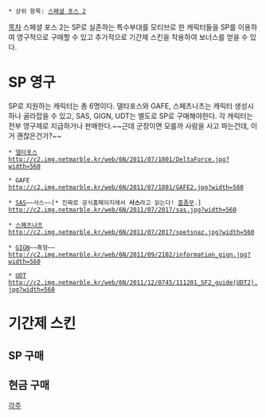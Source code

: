  * 상위 항목: [[스페셜 포스 2]]

[[목차]]
스페셜 포스 2는 SP로 실존하는 특수부대를 모티브로 한 캐릭터들을 SP를 이용하여 영구적으로 구매할 수 있고 추가적으로 기간제 스킨을 착용하여 보너스를 얻을 수 있다.

= SP 영구 =
SP로 지원하는 캐릭터는 총 6명이다. 델타포스와 GAFE, 스페츠나츠는 캐릭터 생성시 하나 골라잡을 수 있고, SAS, GIGN, UDT는 별도로 SP로 구매해야한다. 각 캐릭터는 전부 영구제로 지급하거나 판매한다.~~근데 군장이면 모를까 사람을 사고 파는건데, 이거 괜찮은건가?~~

 * [[델타 포스|델타포스]]
 http://c2.img.netmarble.kr/web/6N/2011/07/1801/DeltaForce.jpg?width=560

 * GAFE
 http://c2.img.netmarble.kr/web/6N/2011/07/1801/GAFE2.jpg?width=560

 * [[SAS]]~~사스~~[* 진짜로 공식홈페이지에서 '''사스'''라고 읽는다! [[흠좀무]].]
 http://c2.img.netmarble.kr/web/6N/2011/07/2017/sas.jpg?width=560

 * [[스페츠나츠]]
 http://c2.img.netmarble.kr/web/6N/2011/07/2017/spetsnaz.jpg?width=560

 * [[GIGN]]~~흑형~~
 http://c2.img.netmarble.kr/web/6N/2011/09/2102/information_gign.jpg?width=560

 * [[해군 특수전전단|UDT]]
 http://c2.img.netmarble.kr/web/6N/2011/12/0745/111201_SF2_guide(UDT2).jpg?width=560

= 기간제 스킨 =
== SP 구매 ==

== 현금 구매 ==
[[각주]]
